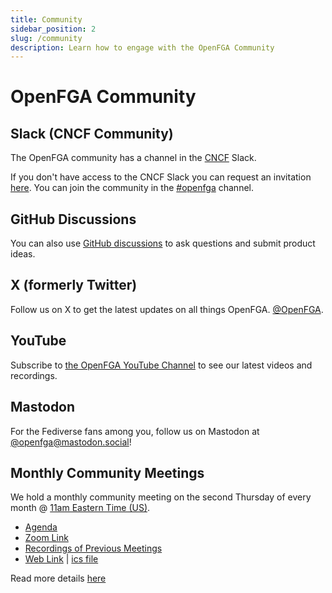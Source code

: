 ```yaml
---
title: Community
sidebar_position: 2
slug: /community
description: Learn how to engage with the OpenFGA Community
---
```

# OpenFGA Community

## Slack (CNCF Community)
The OpenFGA community has a channel in the [CNCF](https://cncf.io) Slack.

If you don't have access to the CNCF Slack you can request an invitation [here](https://slack.cncf.io). You can join the community in the [#openfga](https://cloud-native.slack.com/archives/C06G1NNH47N) channel.

## GitHub Discussions
You can also use [GitHub discussions](https://github.com/orgs/openfga/discussions) to ask questions and submit product ideas.

## X (formerly Twitter)
Follow us on X to get the latest updates on all things OpenFGA. [@OpenFGA](https://twitter.com/OpenFGA).

## YouTube
Subscribe to [the OpenFGA YouTube Channel](https://www.youtube.com/@OpenFGA) to see our latest videos and recordings.

## Mastodon
For the Fediverse fans among you, follow us on Mastodon at [@openfga@mastodon.social](https://mastodon.social/@openfga)!

## Monthly Community Meetings
We hold a monthly community meeting on the second Thursday of every month @ [11am Eastern Time (US)](https://www.worldtimebuddy.com/?qm=1&lid=12,100,5,6,8&h=5&sln=11-12&hf=1).

* [Agenda](https://docs.google.com/document/d/1Y6rbD0xpGLVl-7CmeMgxi56_a0ibIQ_RojvWBbT9MZk/edit#)
* [Zoom Link](https://okta.zoom.us/j/92836372678?pwd=aTE0M3JNK0tDQWxHOWdvNnlmWCtYZz09)
* [Recordings of Previous Meetings](https://www.youtube.com/playlist?list=PLUR5l-oTFZqUneyHz-h4WzaJssgxBXdxB)
* [Web Link](https://calendar.google.com/calendar/embed?src=daf2d94b4d60979d468faf274e98d098b03bc08adfaf25d8c27ff0ad8d344f2a%40group.calendar.google.com) | [ics file](https://calendar.google.com/calendar/ical/38a445a2801a268987d9e566b2b8f60d90bb615c4a9678c7c2c992020a166bf2%40group.calendar.google.com/public/basic.ics)

Read more details [here](https://github.com/openfga/community/blob/main/community-meetings.md)
